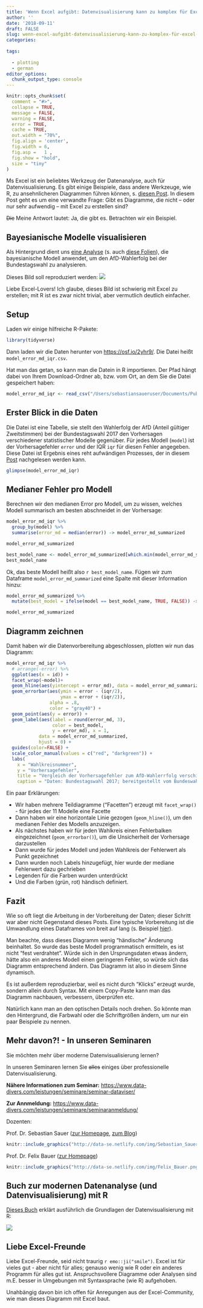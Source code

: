 ```yaml
---
title: 'Wenn Excel aufgibt: Datenvisualisierung kann zu komplex für Excel werden'
author: ''
date: '2018-09-11'
draft: FALSE
slug: wenn-excel-aufgibt-datenvisualisierung-kann-zu-komplex-für-excel-werden
categories:
  
tags:
  
  - plotting
  - german
editor_options: 
  chunk_output_type: console
---
```




```r

knitr::opts_chunk$set(
  comment = "#>",
  collapse = TRUE,
  message = FALSE,
  warning = FALSE,
  error = TRUE,
  cache = TRUE,
  out.width = "70%",
  fig.align = 'center',
  fig.width = 6,
  fig.asp =   1 ,
  fig.show = "hold",
  size = "tiny"
)

```




Ms Excel ist ein beliebtes Werkzeug der Datenanalyse, auch für Datenvisualisierung. Es gibt einige Beispiele, dass andere Werkzeuge, wie R, zu ansehnlicheren Diagrammen führen können, s. [diesen Post](https://data-se.netlify.com/2017/11/20/great-dataviz-examples-in-rstats/). In diesem Post geht es um eine verwandte Frage: Gibt es Diagramme, die nicht -- oder nur sehr aufwendig -- mit Excel zu erstellen sind?

~~Die~~ Meine Antwort lautet: Ja, die gibt es. Betrachten wir ein Beispiel.


## Bayesianische Modelle visualisieren


Als Hintergrund dient uns [eine Analyse](https://data-se.netlify.com/2018/08/25/bayesian-modeling-of-populist-party-success-in-german-federal-elections/) (s. auch [diese Folien](http://data-se.netlify.com/slides/afd_dgps2018/afd_dgps2018.html)), 
die bayesianische Modell anwendet, um den AfD-Wahlerfolg bei der Bundestagswahl zu analysieren.

Dieses Bild soll reproduziert werden: ![](http://data-se.netlify.com/slides/afd_dgps2018/img/model_pred.png)

Liebe Excel-Lovers! Ich glaube, dieses Bild ist schwierig mit Excel zu erstellen; mit R ist es zwar nicht trivial, aber vermutlich deutlich einfacher.


## Setup

Laden wir einige hilfreiche R-Pakete:

```r
library(tidyverse)
```



Dann laden wir die Daten herunter von <https://osf.io/2yhr9/>. Die Datei heißt `model_error_md_iqr.csv`.

 Hat man das getan, so kann man die Datein in R importieren. Der Pfad hängt dabei von Ihrem Download-Ordner ab, bzw. vom Ort, an dem Sie die Datei gespeichert haben:


```r
model_error_md_iqr <- read_csv("/Users/sebastiansaueruser/Documents/Publikationen/blog_ses/data_se/data/afd/model_error_md_iqr.csv")
```


## Erster Blick in die Daten


Die Datei ist eine Tabelle, sie stellt den Wahlerfolg der AfD (Anteil gültiger Zweitstimmen) bei der Bundestagswahl 2017 den Vorhersagen verschiedener statistischer Modelle gegenüber. Für jedes Modell (`model`) ist der Vorhersagefehler `error` und der IQR `iqr` für diesen Fehler angegeben. Diese Datei ist Ergebnis eines reht aufwändigen Prozesses, der in diesem [Post](https://data-se.netlify.com/2018/08/25/bayesian-modeling-of-populist-party-success-in-german-federal-elections/) nachgelesen werden kann.

```r
glimpse(model_error_md_iqr)
```



## Medianer Fehler pro Modell
Berechnen wir den medianen Error pro Modell, um zu wissen, welches Modell summarisch am besten abschneidet in der Vorhersage:

```r
model_error_md_iqr %>% 
  group_by(model) %>%
  summarise(error_md = median(error)) -> model_error_md_summarized

model_error_md_summarized

best_model_name <- model_error_md_summarized[which.min(model_error_md_summarized$error_md), 1] %>% simplify()
best_model_name

```


Ok, das beste Modell heißt also `r best_model_name`. Fügen wir zum Dataframe `model_error_md_summarized` eine Spalte mit dieser Information hinzu:


```r
model_error_md_summarized %>% 
  mutate(best_model = ifelse(model == best_model_name, TRUE, FALSE)) -> model_error_md_summarized

model_error_md_summarized
```


## Diagramm zeichnen

Damit haben wir die Datenvorbereitung abgeschlossen, plotten wir nun das Diagramm:

```r
model_error_md_iqr %>% 
  # arrange(-error) %>% 
  ggplot(aes(x = id)) +
  facet_wrap(~model)+
  geom_hline(aes(yintercept = error_md), data = model_error_md_summarized) +
  geom_errorbar(aes(ymin = error - (iqr/2),
                    ymax = error + (iqr/2)),
                alpha = .8,
                color = "gray40") +
  geom_point(aes(y = error)) +
  geom_label(aes(label = round(error_md, 3),
                 color = best_model,
                 y = error_md), x = 1,  
            data = model_error_md_summarized, 
            hjust = 0) +
  guides(color=FALSE) +
  scale_color_manual(values = c("red", "darkgreen")) +
  labs(
    x = "Wahlkreisnummer",
    y = "Vorhersagefehler",
    title = "Vergleich der Vorhersagefehler zum AfD-Wahlerrfolg verschiedener Modelle",
    caption = "Daten: Bundestagswahl 2017; bereitgestellt vom Bundeswahlleiter")
```


Ein paar Erklärungen:


- Wir haben mehrere Teildiagramme ("Facetten") erzeugt mit `facet_wrap()` - für jedes der 11 Modelle eine Facette
- Dann haben wir eine horizontale Linie gezogen (`geom_hline()`), um den medianen Fehler des Modells anzuzeigen.
- Als nächstes haben wir für jeden Wahlkreis einen Fehlerbalken eingezeichnet (`geom_errorbar()`), um die Unsicherheit der Vorhersage darzustellen
- Dann wurde für jedes Modell und jeden Wahlkreis der Fehlerwert als Punkt gezeichnet
- Dann wurden noch Labels hinzugefügt, hier wurde der mediane Fehlerwert dazu gechrieben
- Legenden für die Farben wurden unterdrückt
- Und die Farben (grün, rot) händisch definiert.



## Fazit

Wie so oft liegt die Arbeitung in der Vorbereitung der Daten; dieser Schritt war aber nicht Gegenstand dieses Posts. Eine typische Vorbereitung ist die Umwandlung eines Dataframes von breit auf lang (s. Beispiel [hier](https://data-se.netlify.com/2016/07/04/gather-long-to-wide-format/)).


Man beachte, dass dieses Diagramm wenig "händische" Änderung beinhaltet. So wurde das beste Modell programmatisch ermitteln, es ist nicht "fest verdrahtet". Würde sich in den Ursprungsdaten etwas ändern, hätte also ein anderes Modell einen geringeren Fehler, so würde sich das Diagramm entsprechend ändern. Das Diagramm ist also in diesem Sinne dynamisch.

Es ist außerdem reproduzierbar, weil es nicht durch "Klicks" erzeugt wurde, sondern allein durch Syntax. Mit einem Copy-Paste kann man das Diagramm nachbauen, verbessern, überprüfen etc.

Natürlich kann man an den optischen Details noch drehen. So könnte man den Hintergrund, die Farbwahl oder die Schriftgrößen ändern, um nur ein paar Beispiele zu nennen.


## Mehr davon?! - In unseren Seminaren

Sie möchten mehr über moderne Datenvisualisierung lernen?

In unseren Seminaren lernen Sie ~~alles~~ einiges über professionelle Datenvisualisierung.

**Nähere Informationen zum Seminar:** <https://www.data-divers.com/leistungen/seminare/seminar-dataviser/> 

**Zur Annmeldung:** <https://www.data-divers.com/leistungen/seminare/seminaranmeldung/>



Dozenten:


Prof. Dr. Sebastian Sauer ([zur Homepage](https://www.data-divers.com/), [zum Blog](https://data-se.netlify.com/))

```r
knitr::include_graphics("http://data-se.netlify.com/img/Sebastian_Sauer_hoch.jpg")
```



Prof. Dr. Felix Bauer ([zur Homepage](https://bauer-projektmanagement.de/))


```r
knitr::include_graphics("http://data-se.netlify.com/img/Felix_Bauer.png")
```



## Buch zur modernen Datenanalyse (und Datenvisualisierung) mit R

[Dieses Buch](https://www.springer.com/us/book/9783658215866) erklärt ausführlich die Grundlagen der Datenvisualisierung mit R:

![](https://images.springer.com/sgw/books/medium/9783658215866.jpg)



## Liebe Excel-Freunde


Liebe Excel-Freunde, seid nicht traurig `r emo::ji("smile")`. Excel ist für vieles gut - aber nicht für alles; genauso wenig wie R oder ein anderes Programm für alles gut ist.
Anspruchsvollere Diagramme oder Analysen sind m.E. besser in Umgebungen mit Syntaxsprache (wie R) aufgehoben.

Unahbängig davon bin ich offen für Anregungen aus der Excel-Community, wie man dieses Diagramm mit Excel baut.



